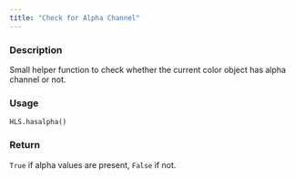 ```yaml
---
title: "Check for Alpha Channel"
---
```


### Description

Small helper function to check whether the current color object
has alpha channel or not.

### Usage

<pre><code class='language-python'>HLS.hasalpha()</code></pre>

### Return

`True` if alpha values are present, `False` if not.
